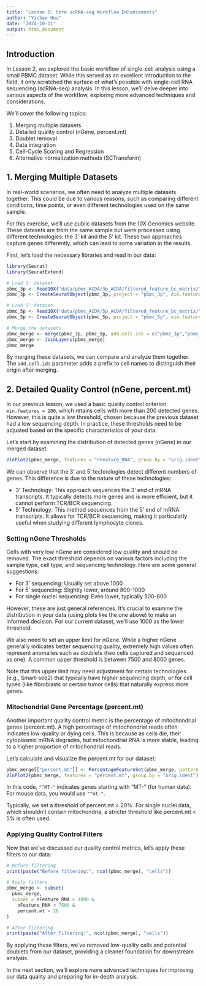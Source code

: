 ```yaml
---
title: "Lesson 5: Core scRNA-seq Workflow Enhancements"
author: "Yichao Hua"
date: "2024-10-11"
output: html_document
---
```


## Introduction

In Lesson 2, we explored the basic workflow of single-cell analysis using a small PBMC dataset. While this served as an excellent introduction to the field, it only scratched the surface of what's possible with single-cell RNA sequencing (scRNA-seq) analysis. In this lesson, we'll delve deeper into various aspects of the workflow, exploring more advanced techniques and considerations.

We'll cover the following topics:

1. Merging multiple datasets
2. Detailed quality control (nGene, percent.mt)
3. Doublet removal
4. Data integration
5. Cell-Cycle Scoring and Regression
6. Alternative normalization methods (SCTransform)

## 1. Merging Multiple Datasets

In real-world scenarios, we often need to analyze multiple datasets together. This could be due to various reasons, such as comparing different conditions, time points, or even different technologies used on the same sample. 

For this exercise, we'll use public datasets from the 10X Genomics website. These datasets are from the same sample but were processed using different technologies: the 3' kit and the 5' kit. These two approaches capture genes differently, which can lead to some variation in the results.

First, let's load the necessary libraries and read in our data:

```r
library(Seurat)
library(SeuratExtend)

# Load 3' dataset
pbmc_3p <- Read10X("data/pbmc_ACDA/3p_ACDA/filtered_feature_bc_matrix/")
pbmc_3p <- CreateSeuratObject(pbmc_3p, project = "pbmc_3p", min.features = 200, min.cells = 1)

# Load 5' dataset
pbmc_5p <- Read10X("data/pbmc_ACDA/5p_ACDA/filtered_feature_bc_matrix/")
pbmc_5p <- CreateSeuratObject(pbmc_5p, project = "pbmc_5p", min.features = 200, min.cells = 1)

# Merge the datasets
pbmc_merge <- merge(pbmc_3p, pbmc_5p, add.cell.ids = c("pbmc_3p","pbmc_5p"))
pbmc_merge <- JoinLayers(pbmc_merge)
pbmc_merge
```

By merging these datasets, we can compare and analyze them together. The `add.cell.ids` parameter adds a prefix to cell names to distinguish their origin after merging.

## 2. Detailed Quality Control (nGene, percent.mt)

In our previous lesson, we used a basic quality control criterion: `min.features = 200`, which retains cells with more than 200 detected genes. However, this is quite a low threshold, chosen because the previous dataset had a low sequencing depth. In practice, these thresholds need to be adjusted based on the specific characteristics of your data.

Let's start by examining the distribution of detected genes (nGene) in our merged dataset:

```r
VlnPlot2(pbmc_merge, features = "nFeature_RNA", group.by = "orig.ident")
```

We can observe that the 3' and 5' technologies detect different numbers of genes. This difference is due to the nature of these technologies:

- 3' Technology: This approach sequences the 3' end of mRNA transcripts. It typically detects more genes and is more efficient, but it cannot perform TCR/BCR sequencing.
- 5' Technology: This method sequences from the 5' end of mRNA transcripts. It allows for TCR/BCR sequencing, making it particularly useful when studying different lymphocyte clones.

### Setting nGene Thresholds

Cells with very low nGene are considered low quality and should be removed. The exact threshold depends on various factors including the sample type, cell type, and sequencing technology. Here are some general suggestions:

- For 3' sequencing: Usually set above 1000
- For 5' sequencing: Slightly lower, around 800-1000
- For single nuclei sequencing: Even lower, typically 500-800

However, these are just general references. It's crucial to examine the distribution in your data (using plots like the one above) to make an informed decision. For our current dataset, we'll use 1000 as the lower threshold.

We also need to set an upper limit for nGene. While a higher nGene generally indicates better sequencing quality, extremely high values often represent anomalies such as doublets (two cells captured and sequenced as one). A common upper threshold is between 7500 and 8000 genes. 

Note that this upper limit may need adjustment for certain technologies (e.g., Smart-seq2) that typically have higher sequencing depth, or for cell types (like fibroblasts or certain tumor cells) that naturally express more genes.

### Mitochondrial Gene Percentage (percent.mt)

Another important quality control metric is the percentage of mitochondrial genes (percent.mt). A high percentage of mitochondrial reads often indicates low-quality or dying cells. This is because as cells die, their cytoplasmic mRNA degrades, but mitochondrial RNA is more stable, leading to a higher proportion of mitochondrial reads.

Let's calculate and visualize the percent.mt for our dataset:

```r
pbmc_merge[["percent.mt"]] <- PercentageFeatureSet(pbmc_merge, pattern = "^MT-")
VlnPlot2(pbmc_merge, features = "percent.mt", group.by = "orig.ident")
```

In this code, `"^MT-"` indicates genes starting with "MT-" (for human data). For mouse data, you would use `"^mt-"`. 

Typically, we set a threshold of percent.mt < 20%. For single nuclei data, which shouldn't contain mitochondria, a stricter threshold like percent.mt < 5% is often used.

### Applying Quality Control Filters

Now that we've discussed our quality control metrics, let's apply these filters to our data:

```r
# Before filtering
print(paste("Before filtering:", ncol(pbmc_merge), "cells"))

# Apply filters
pbmc_merge <- subset(
  pbmc_merge,
  subset = nFeature_RNA > 1000 &
    nFeature_RNA < 7500 &
    percent.mt < 20
)

# After filtering
print(paste("After filtering:", ncol(pbmc_merge), "cells"))
```

By applying these filters, we've removed low-quality cells and potential doublets from our dataset, providing a cleaner foundation for downstream analysis.

In the next section, we'll explore more advanced techniques for improving our data quality and preparing for in-depth analysis.